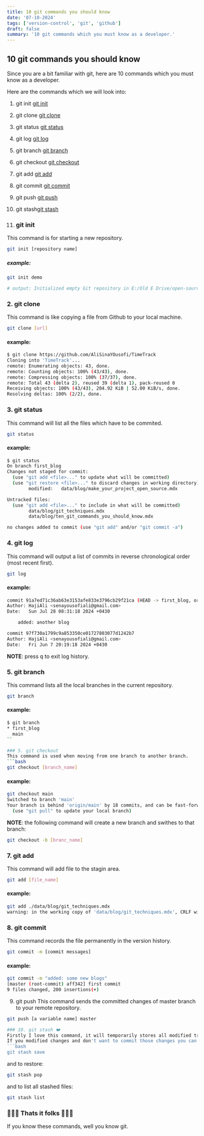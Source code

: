 ```yaml
---
title: 10 git commands you should know
date: '07-10-2024'
tags: ['version-control', 'git', 'github']
draft: false
summary: '10 git commands which you must know as a developer.'
---
```


## 10 git commands you should know
Since you are a bit familiar with git, here are 10 commands which you must know as a developer.

Here are the commands which we will look into:

1. git init [git init](#git-init)
2. git clone [git clone](#git-clone)
3. git status [git status](#git-status)
4. git log [git log](#git-log)
5. git branch [git branch](#git-branch)
6. git checkout [git checkout](#git-checkout)
7. git add [git add](#git-add)
8. git commit [git commit](#git-commit)
9. git push [git push](#git-push)
10. git stash[git stash](#git-stash)

1. ### git init
This command is for starting a new repository.
```bash
git init [repository name]
```

##### example:
```bash
git init demo

# output: Initialized empty Git repository in E:/Old E Drive/open-source/demo/.git/
```

### 2. git clone
This command is like copying a file from Github to your local machine.
```bash
git clone [url]
```
#### example:
```bash
$ git clone https://github.com/AliSinaYOusofi/TimeTrack
Cloning into 'TimeTrack'...
remote: Enumerating objects: 43, done.
remote: Counting objects: 100% (43/43), done.
remote: Compressing objects: 100% (37/37), done.
remote: Total 43 (delta 2), reused 39 (delta 1), pack-reused 0
Receiving objects: 100% (43/43), 204.92 KiB | 52.00 KiB/s, done.
Resolving deltas: 100% (2/2), done.
```

### 3. git status
This command will list all the files which have to be commited.
```bash
git status
```

#### example:
```bash
$ git status
On branch first_blog
Changes not staged for commit:
  (use "git add <file>..." to update what will be committed)
  (use "git restore <file>..." to discard changes in working directory)
        modified:   data/blog/make_your_project_open_source.mdx

Untracked files:
  (use "git add <file>..." to include in what will be committed)
        data/blog/git_techniques.mdx
        data/blog/ten_git_commands_you_should_know.mdx

no changes added to commit (use "git add" and/or "git commit -a")
```

### 4. git log
This command will output a list of commits in reverse chronological order (most recent first).

```bash
git log
```

#### example:
```bash
commit 91a7ed71c36ab63e3153afe833e3796cb29f21ca (HEAD -> first_blog, origin/first_blog)
Author: HajiAli <senayousofiali@gmail.com>
Date:   Sun Jul 28 08:31:18 2024 +0430

    added: another blog

commit 97f730a1799c9a853350ce01727803077d1242b7
Author: HajiAli <senayousofiali@gmail.com>
Date:   Fri Jun 7 20:19:18 2024 +0430
```

**NOTE**: press q to exit log history.

### 5. git branch
This command lists all the local branches in the current repository.

```bash
git branch
```

#### example:
```bash
$ git branch
* first_blog
  main
``

### 5. git checkout
This command is used when moving from one branch to another branch.
```bash
git checkout [branch_name]
```

#### example:
```bash
git checkout main
Switched to branch 'main'
Your branch is behind 'origin/main' by 18 commits, and can be fast-forwarded.
  (use "git pull" to update your local branch)
```

**NOTE**: the following command will create a new branch and swithes to that branch:

```bash
git checkout -b [branc_name]
```

### 7. git add
This command will add file to the stagin area.
```bash
git add [file_name]

```

#### example:
```bash
git add ./data/blog/git_techniques.mdx
warning: in the working copy of 'data/blog/git_techniques.mdx', CRLF will be replaced by LF the next time Git touches it
```

### 8. git commit
This command records the file permanently in the version history.

```bash
git commit -m [commit messages]
```

#### example:
```bash
git commit -m "added: some new blogs"
[master (root-commit) aff342] first commit
9 files changed, 200 insertions(+)
```

9. git push
This command sends the committed changes of master branch to your remote repository.

```bash
git push [a variable name] master

### 10. git stash ❤️
Firstly I love this command, it will temporarily stores all modified tracked files.
If you modified changes and don't want to commit those changes you can stash them.
```bash
git stash save
```

and to restore:
```bash
git stash pop
```

and to list all stashed files:
```bash
git stash list
```
### 🎉🎉🎉 Thats it folks 👏👏👏
If you know these commands, well you know git.

